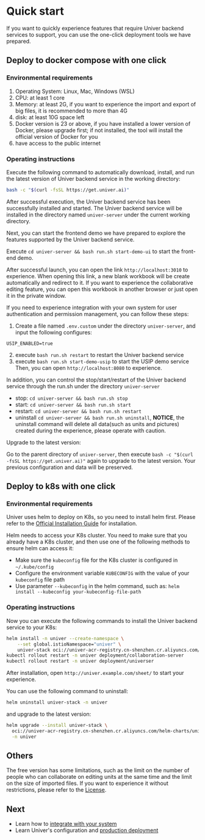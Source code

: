 # Quick start

If you want to quickly experience features that require Univer backend services to support, you can use the one-click deployment tools we have prepared.

## Deploy to docker compose with one click

### Environmental requirements

1. Operating System: Linux, Mac, Windows (WSL)
2. CPU: at least 1 core
3. Memory: at least 2G, if you want to experience the import and export of big files, it is recommended to more than 4G
4. disk: at least 10G space left
5. Docker version is 23 or above, if you have installed a lower version of Docker, please upgrade first; if not installed, the tool will install the official version of Docker for you
6. have access to the public internet

### Operating instructions

Execute the following command to automatically download, install, and run the latest version of Univer backend service in the working directory:

```bash
bash -c "$(curl -fsSL https://get.univer.ai)"
```

After successful execution, the Univer backend service has been successfully installed and started. The Univer backend service will be installed in the directory named `univer-server` under the current working directory.

Next, you can start the frontend demo we have prepared to explore the features supported by the Univer backend service.

Execute `cd univer-server && bash run.sh start-demo-ui` to start the front-end demo.

After successful launch, you can open the link `http://localhost:3010` to experience. When opening this link, a new blank workbook will be create automatically and redirect to it. If you want to experience the collaborative editing feature, you can open this workbook in another browser or just open it in the private window.

If you need to experience integration with your own system for user authentication and permission management, you can follow these steps:

1. Create a file named `.env.custom` under the directory `univer-server`, and input the following configures:

```properties
USIP_ENABLED=true
```

2. execute `bash run.sh restart` to restart the Univer backend service
3. execute `bash run.sh start-demo-usip` to start the USIP demo service
Then, you can open `http://localhost:8080` to experience.

In addition, you can control the stop/start/restart of the Univer backend service through the run.sh under the directory `univer-server`
- stop: `cd univer-server && bash run.sh stop`
- start: `cd univer-server && bash run.sh start`
- restart: `cd univer-server && bash run.sh restart`
- uninstall `cd univer-server && bash run.sh uninstall`, **NOTICE**, the uninstall command will delete all data(such as units and pictures) created during the experience, please operate with caution.

Upgrade to the latest version:

Go to the parent directory of `univer-server`, then execute `bash -c "$(curl -fsSL https://get.univer.ai)"` again to upgrade to the latest version. Your previous configuration and data will be preserved.

## Deploy to k8s with one click

### Environmental requirements

Univer uses helm to deploy on K8s, so you need to install helm first. Please refer to the [Official Installation Guide](https://helm.sh/docs/intro/install/) for installation.

Helm needs to access your K8s cluster. You need to make sure that you already have a K8s cluster, and then use one of the following methods to ensure helm can access it:
- Make sure the `kubeconfig` file for the K8s cluster is configured in `~/.kube/config`
- Configure the environment variable `KUBECONFIG` with the value of your `kubeconfig` file path
- Use parameter `--kubeconfig` in the helm command, such as: `helm install --kubeconfig your-kubeconfig-file-path`

### Operating instructions

Now you can execute the following commands to install the Univer backend service to your K8s:

```bash
helm install -n univer --create-namespace \
    --set global.istioNamespace="univer" \
    univer-stack oci://univer-acr-registry.cn-shenzhen.cr.aliyuncs.com/helm-charts/univer-stack
kubectl rollout restart -n univer deployment/collaboration-server
kubectl rollout restart -n univer deployment/universer
```

After installation, open `http://univer.example.com/sheet/` to start your experience.

You can use the following command to uninstall:

```bash
helm uninstall univer-stack -n univer

```
and upgrade to the latest version:

```bash
helm upgrade --install univer-stack \
  oci://univer-acr-registry.cn-shenzhen.cr.aliyuncs.com/helm-charts/univer-stack \
  -n univer
```

## Others

The free version has some limitations, such as the limit on the number of people who can collaborate on editing units at the same time and the limit on the size of imported files. If you want to experience it without restrictions, please refer to the [License](/guides/sheets/pro-features/license).

## Next

- Learn how to [integrate with your system](/guides/sheets/pro-features/server/integrate)
- Learn Univer's configuration and [production deployment](/guides/sheets/pro-features/server/deploy)
